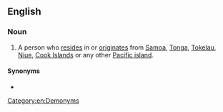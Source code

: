 {{wikipedia}}

==English==

===Noun===
{{en-noun|head=[[Pacific]] [[islander|Islander]]}}

# A person who [[reside]]s in or [[originate]]s from [[Samoa]], [[Tonga]], [[Tokelau]], [[Niue]], [[Cook Islands]] or any other [[Pacific Islands|Pacific island]].

====Synonyms====
* {{l|en|Islander}}

[[Category:en:Demonyms]]